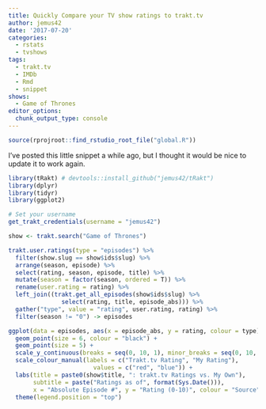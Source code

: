 ```yaml
---
title: Quickly Compare your TV show ratings to trakt.tv
author: jemus42
date: '2017-07-20'
categories:
  - rstats
  - tvshows
tags:
  - trakt.tv
  - IMDb
  - Rmd
  - snippet
shows:
  - Game of Thrones
editor_options:
  chunk_output_type: console
---
```


```r
source(rprojroot::find_rstudio_root_file("global.R"))
```

I've posted this little snippet a while ago, but I thought it would be nice to update it to work again.

<!--more-->

```r
library(tRakt) # devtools::install_github("jemus42/tRakt")
library(dplyr)
library(tidyr)
library(ggplot2)

# Set your username
get_trakt_credentials(username = "jemus42")

show <- trakt.search("Game of Thrones")

trakt.user.ratings(type = "episodes") %>%
  filter(show.slug == show$ids$slug) %>%
  arrange(season, episode) %>%
  select(rating, season, episode, title) %>%
  mutate(season = factor(season, ordered = T)) %>%
  rename(user.rating = rating) %>%
  left_join((trakt.get_all_episodes(show$ids$slug) %>% 
               select(rating, title, episode_abs))) %>%
  gather("type", value = "rating", user.rating, rating) %>%
  filter(season != "0") -> episodes

ggplot(data = episodes, aes(x = episode_abs, y = rating, colour = type)) +
  geom_point(size = 6, colour = "black") +
  geom_point(size = 5) +
  scale_y_continuous(breaks = seq(0, 10, 1), minor_breaks = seq(0, 10, .5)) +
  scale_colour_manual(labels = c("Trakt.tv Rating", "My Rating"),
                        values = c("red", "blue")) +
  labs(title = paste0(show$title, ": trakt.tv Ratings vs. My Own"),
       subtitle = paste("Ratings as of", format(Sys.Date())),
       x = "Absolute Episode #", y = "Rating (0-10)", colour = "Source") +
  theme(legend.position = "top")
```
